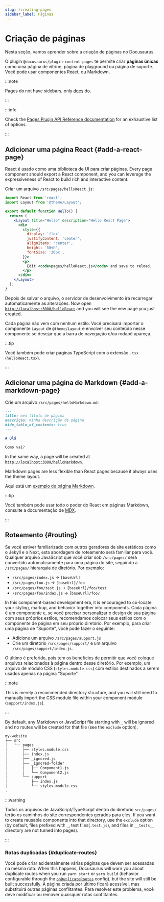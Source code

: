 ```yaml
---
slug: /creating-pages
sidebar_label: Páginas
---
```


# Criação de páginas

Nesta seção, vamos aprender sobre a criação de páginas no Docusaurus.

O plugin `@docusaurus/plugin-content-pages` te permite criar **páginas únicas** como uma página de vitrine, página de playground ou página de suporte. Você pode usar componentes React, ou Markdown.

:::note

Pages do not have sidebars, only [docs](./docs/docs-introduction.mdx) do.

:::

:::info

Check the [Pages Plugin API Reference documentation](./../api/plugins/plugin-content-pages.mdx) for an exhaustive list of options.

:::

## Adicionar uma página React {#add-a-react-page}

React é usado como uma biblioteca de UI para criar páginas. Every page component should export a React component, and you can leverage the expressiveness of React to build rich and interactive content.

Criar um arquivo `/src/pages/helloReact.js`:

```jsx title="/src/pages/helloReact.js"
import React from 'react';
import Layout from '@theme/Layout';

export default function Hello() {
  return (
    <Layout title="Hello" description="Hello React Page">
      <div
        style={{
          display: 'flex',
          justifyContent: 'center',
          alignItems: 'center',
          height: '50vh',
          fontSize: '20px',
        }}>
        <p>
          Edit <code>pages/helloReact.js</code> and save to reload.
        </p>
      </div>
    </Layout>
  );
}
```

Depois de salvar o arquivo, o servidor de desenvolvimento irá recarregar automaticamente as alterações. Now open [`http://localhost:3000/helloReact`](http://localhost:3000/helloReact) and you will see the new page you just created.

Cada página não vem com nenhum estilo. Você precisará importar o componente `Layout` de `@theme/Layout` e envolver seu conteúdo nesse componente se desejar que a barra de navegação e/ou rodapé apareça.

:::tip

Você também pode criar páginas TypeScript com a extensão `.tsx` (`helloReact.tsx`).

:::

## Adicionar uma página de Markdown {#add-a-markdown-page}

Crie um arquivo `/src/pages/helloMarkdown.md`:

```md title="/src/pages/helloMarkdown.md"
---
title: meu título de página
descrição: minha descrição de página
hide_table_of_contents: true
---

# Olá

Como vai?
```

In the same way, a page will be created at [`http://localhost:3000/helloMarkdown`](http://localhost:3000/helloMarkdown).

Markdown pages are less flexible than React pages because it always uses the theme layout.

Aqui está um [exemplo de página Markdown](/examples/markdownPageExample).

:::tip

Você também pode usar todo o poder do React em páginas Markdown, consulte a documentação de [MDX](https://mdxjs.com/).

:::

## Roteamento {#routing}

Se você estiver familiarizado com outros geradores de site estáticos como o Jekyll e o Next, esta abordagem de roteamento será familiar para você. Qualquer arquivo JavaScript que você criar sob `/src/pages/` será convertido automaticamente para uma página do site, seguindo a `/src/pages/` hierarquia de diretório. Por exemplo:

- `/src/pages/index.js` → `[baseUrl]`
- `/src/pages/foo.js` → `[baseUrl]/foo`
- `/src/pages/foo/test.js` → `[baseUrl]/foo/test`
- `/src/pages/foo/index.js` → `[baseUrl]/foo/`

In this component-based development era, it is encouraged to co-locate your styling, markup, and behavior together into components. Cada página é um componente e, se você precisar personalizar o design de sua página com seus próprios estilos, recomendamos colocar seus estilos com o componente de página em seu próprio diretório. Por exemplo, para criar uma página de "Suporte", você pode fazer o seguinte:

- Adicione um arquivo `/src/pages/support.js`
- Crie um diretório `/src/pages/support/` e um arquivo `/src/pages/support/index.js`.

O último é preferido, pois tem os benefícios de permitir que você coloque arquivos relacionados à página dentro desse diretório. Por exemplo, um arquivo de módulo CSS (`styles.module.css`) com estilos destinados a serem usados apenas na página "Suporte".

:::note

This is merely a recommended directory structure, and you will still need to manually import the CSS module file within your component module (`support/index.js`).

:::

By default, any Markdown or JavaScript file starting with `_` will be ignored and no routes will be created for that file (see the `exclude` option).

```bash
my-website
├── src
│   └── pages
│       ├── styles.module.css
│       ├── index.js
│       ├── _ignored.js
│       ├── _ignored-folder
│       │   ├── Component1.js
│       │   └── Component2.js
│       └── support
│           ├── index.js
│           └── styles.module.css
.
```

:::warning

Todos os arquivos de JavaScript/TypeScript dentro do diretório `src/pages/` terão os caminhos do site correspondentes gerados para eles. If you want to create reusable components into that directory, use the `exclude` option (by default, files prefixed with `_`, test files(`.test.js`), and files in `__tests__` directory are not turned into pages).

:::

### Rotas duplicadas {#duplicate-routes}

Você pode criar acidentalmente várias páginas que devem ser acessadas na mesma rota. When this happens, Docusaurus will warn you about duplicate routes when you run `yarn start` or `yarn build` (behavior configurable through the [`onDuplicateRoutes`](../api/docusaurus.config.js.mdx#onDuplicateRoutes) config), but the site will still be built successfully. A página criada por último ficará acessível, mas substituirá outras páginas conflitantes. Para resolver este problema, você deve modificar ou remover quaisquer rotas conflitantes.
